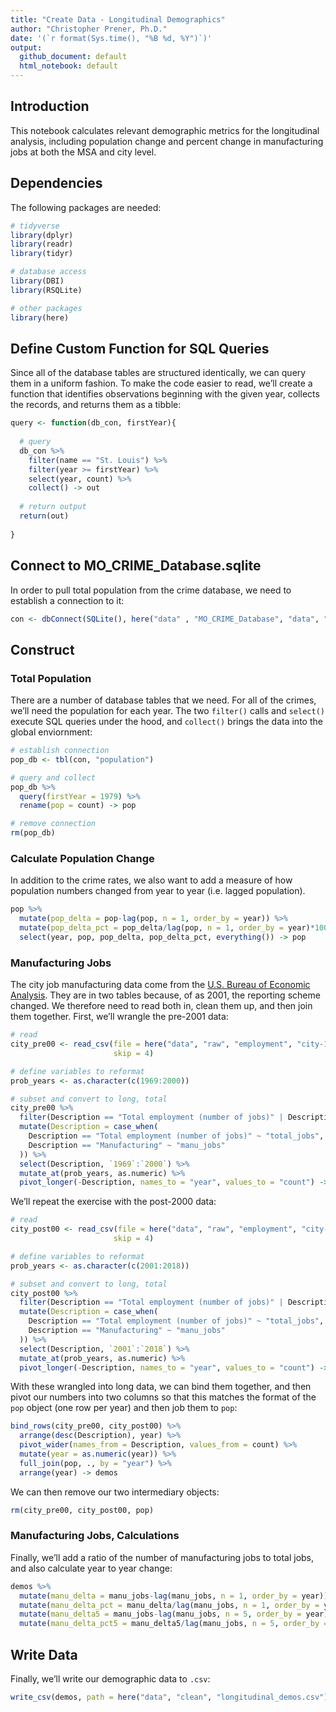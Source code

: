 ```yaml
---
title: "Create Data - Longitudinal Demographics"
author: "Christopher Prener, Ph.D."
date: '(`r format(Sys.time(), "%B %d, %Y")`)'
output: 
  github_document: default
  html_notebook: default 
---
```


## Introduction
This notebook calculates relevant demographic metrics for the longitudinal analysis, including population change and percent change in manufacturing jobs at both the MSA and city level.

## Dependencies
The following packages are needed:

```r
# tidyverse
library(dplyr)
library(readr)
library(tidyr)

# database access
library(DBI)
library(RSQLite)

# other packages
library(here)
```

## Define Custom Function for SQL Queries
Since all of the database tables are structured identically, we can query them in a uniform fashion. To make the code easier to read, we'll create a function that identifies observations beginning with the given year, collects the records, and returns them as a tibble:

```r
query <- function(db_con, firstYear){
  
  # query
  db_con %>%
    filter(name == "St. Louis") %>%
    filter(year >= firstYear) %>%
    select(year, count) %>%
    collect() -> out
  
  # return output
  return(out)
  
}
```

## Connect to MO_CRIME_Database.sqlite
In order to pull total population from the crime database, we need to establish a connection to it:

```r
con <- dbConnect(SQLite(), here("data" , "MO_CRIME_Database", "data", "MO_CRIME_Database.sqlite"))
```

## Construct 
### Total Population
There are a number of database tables that we need. For all of the crimes, we'll need the population for each year. The two `filter()` calls and `select()` execute SQL queries under the hood, and `collect()` brings the data into the global enviornment:

```r
# establish connection
pop_db <- tbl(con, "population")

# query and collect
pop_db %>%
  query(firstYear = 1979) %>%
  rename(pop = count) -> pop

# remove connection
rm(pop_db)
```

### Calculate Population Change
In addition to the crime rates, we also want to add a measure of how population numbers changed from year to year (i.e. lagged population).

```r
pop %>%
  mutate(pop_delta = pop-lag(pop, n = 1, order_by = year)) %>%
  mutate(pop_delta_pct = pop_delta/lag(pop, n = 1, order_by = year)*100) %>%
  select(year, pop, pop_delta, pop_delta_pct, everything()) -> pop
```

### Manufacturing Jobs
The city job manufacturing data come from the [U.S. Bureau of Economic Analysis](https://www.bea.gov/data/employment/employment-county-metro-and-other-areas). They are in two tables because, of as 2001, the reporting scheme changed. We therefore need to read both in, clean them up, and then join them together. First, we'll wrangle the pre-2001 data:

```r
# read
city_pre00 <- read_csv(file = here("data", "raw", "employment", "city-1969_to_2000.csv"),
                       skip = 4)

# define variables to reformat
prob_years <- as.character(c(1969:2000))

# subset and convert to long, total
city_pre00 %>%
  filter(Description == "Total employment (number of jobs)" | Description == "Manufacturing") %>%
  mutate(Description = case_when(
    Description == "Total employment (number of jobs)" ~ "total_jobs",
    Description == "Manufacturing" ~ "manu_jobs"
  )) %>%
  select(Description, `1969`:`2000`) %>%
  mutate_at(prob_years, as.numeric) %>%
  pivot_longer(-Description, names_to = "year", values_to = "count") -> city_pre00
```

We'll repeat the exercise with the post-2000 data:

```r
# read
city_post00 <- read_csv(file = here("data", "raw", "employment", "city-2001_to_2018.csv"),
                       skip = 4)

# define variables to reformat
prob_years <- as.character(c(2001:2018))

# subset and convert to long, total
city_post00 %>%
  filter(Description == "Total employment (number of jobs)" | Description == "Manufacturing") %>%
  mutate(Description = case_when(
    Description == "Total employment (number of jobs)" ~ "total_jobs",
    Description == "Manufacturing" ~ "manu_jobs"
  )) %>%
  select(Description, `2001`:`2018`) %>%
  mutate_at(prob_years, as.numeric) %>%
  pivot_longer(-Description, names_to = "year", values_to = "count") -> city_post00
```

With these wrangled into long data, we can bind them together, and then pivot our numbers into two columns so that this matches the format of the `pop` object (one row per year) and then job them to `pop`:

```r
bind_rows(city_pre00, city_post00) %>%
  arrange(desc(Description), year) %>%
  pivot_wider(names_from = Description, values_from = count) %>%
  mutate(year = as.numeric(year)) %>%
  full_join(pop, ., by = "year") %>%
  arrange(year) -> demos
```

We can then remove our two intermediary objects:

```r
rm(city_pre00, city_post00, pop)
```

### Manufacturing Jobs, Calculations
Finally, we'll add a ratio of the number of manufacturing jobs to total jobs, and also calculate year to year change:

```r
demos %>%
  mutate(manu_delta = manu_jobs-lag(manu_jobs, n = 1, order_by = year)) %>%
  mutate(manu_delta_pct = manu_delta/lag(manu_jobs, n = 1, order_by = year)*100) %>%
  mutate(manu_delta5 = manu_jobs-lag(manu_jobs, n = 5, order_by = year)) %>%
  mutate(manu_delta_pct5 = manu_delta5/lag(manu_jobs, n = 5, order_by = year)*100) -> demos
```

## Write Data
Finally, we'll write our demographic data to `.csv`:

```r
write_csv(demos, path = here("data", "clean", "longitudinal_demos.csv"))
```

